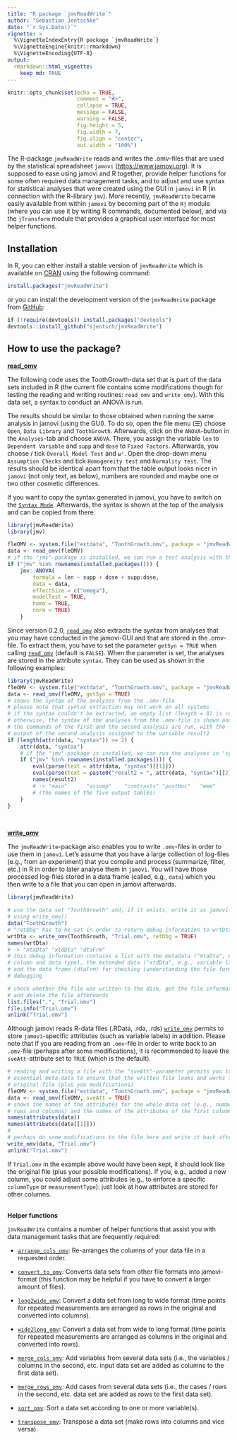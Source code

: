```yaml
---
title: "R package `jmvReadWrite`"
author: "Sebastian Jentschke"
date: "`r Sys.Date()`"
vignette: >
  %\VignetteIndexEntry{R package `jmvReadWrite`}
  %\VignetteEngine{knitr::rmarkdown}
  %\VignetteEncoding{UTF-8}
output:
  rmarkdown::html_vignette:
    keep_md: TRUE  
---
```


```r
knitr::opts_chunk$set(echo = TRUE,
                      comment = "#>",
                      collapse = TRUE,
                      message = FALSE,
                      warning = FALSE,
                      fig.height = 5,
                      fig.width = 7,
                      fig.align = "center",
                      out.width = "100%")
```


The R-package `jmvReadWrite` reads and writes the .omv-files that are used by
the statistical spreadsheet `jamovi` (<https://www.jamovi.org>). It is supposed
to ease using jamovi and R together, provide helper functions for some often 
required data management tasks, and to adjust and use syntax for statistical
analyses that were created using the GUI in `jamovi` in R (in connection with
the R-library `jmv`). More recently, `jmvReadWrite` became easily available
from within `jamovi` by becoming part of the `Rj` module (where you can use it
by writing R commands, documented below), and via the `jTransform` module that
provides a graphical user interface for most helper functions.

## Installation

In R, you can either install a stable version of `jmvReadWrite` which is
available on [CRAN](https://cran.r-project.org/package=jmvReadWrite) using the
following command:

```r
install.packages("jmvReadWrite")
```

or you can install the development version of the `jmvReadWrite` package from
[GitHub](https://github.com/sjentsch/jmvReadWrite/):

```r
if (!require(devtools)) install.packages("devtools")
devtools::install_github("sjentsch/jmvReadWrite")
```

 
## How to use the package?

[**read_omv**](https://sjentsch.github.io/jmvReadWrite/reference/read_omv.html)

The following code uses the ToothGrowth-data set that is part of the data sets
included in R (the current file contains some modifications though for testing
the reading and writing routines: `read_omv` and `write_omv`). With this data
set, a syntax to conduct an ANOVA is run.

The results should be similar to those obtained when running the same analysis
in jamovi (using the GUI). To do so, open the file menu (☰) choose `Open`,
`Data Library` and `ToothGrowth`. Afterwards, click on the `ANOVA`-button in
the `Analyses`-tab and choose `ANOVA`. There, you assign the variable `len` to
`Dependent Variable` and `supp` and `dose` to `Fixed Factors`. Afterwards, you
choose / tick `Overall Model Test` and `ω²`. Open the drop-down menu
`Assumption Checks` and tick `Homogeneity test` and `Normality test`.
The results should be identical apart from that the table output looks nicer in
`jamovi` (not only text, as below), numbers are rounded and maybe one or two
other cosmetic differences.

If you want to copy the syntax generated in jamovi, you have to switch on the
[`Syntax Mode`](https://jamovi.readthedocs.io/en/latest/usermanual/um_6_jamovi_and_R.html#syntax-mode).
Afterwards, the syntax is shown at the top of the analysis and can be copied
from there.

```r
library(jmvReadWrite)
library(jmv)

fleOMV <- system.file("extdata", "ToothGrowth.omv", package = "jmvReadWrite")
data <- read_omv(fleOMV)
# if the "jmv"-package is installed, we can run a test analysis with the data
if ("jmv" %in% rownames(installed.packages())) {
    jmv::ANOVA(
        formula = len ~ supp + dose + supp:dose,
        data = data,
        effectSize = c("omega"),
        modelTest = TRUE,
        homo = TRUE,
        norm = TRUE)
    }
```

Since version 0.2.0,
[`read_omv`](https://sjentsch.github.io/jmvReadWrite/reference/read_omv.html)
also extracts the syntax from analyses that you may have conducted in the
jamovi-GUI and that are stored in the .omv-file. To extract them, you have to
set the parameter `getSyn = TRUE` when calling
[`read_omv`](https://sjentsch.github.io/jmvReadWrite/reference/read_omv.html)
(default is `FALSE`). When the parameter is set, the analyses are stored in the
attribute `syntax`. They can be used as shown in the following examples:

```r
library(jmvReadWrite)
fleOMV <- system.file("extdata", "ToothGrowth.omv", package = "jmvReadWrite")
data <- read_omv(fleOMV, getSyn = TRUE)
# shows the syntax of the analyses from the .omv-file
# please note that syntax extraction may not work on all systems
# if the syntax couldn't be extracted, an empty list (length = 0) is returned,
# otherwise, the syntax of the analyses from the .omv-file is shown and
# the commands of the first and the second analysis are run, with the
# output of the second analysis assigned to the variable result2
if (length(attr(data, "syntax")) >= 2) {
    attr(data, "syntax")
    # if the "jmv"-package is installed, we can run the analyses in "syntax"
    if ("jmv" %in% rownames(installed.packages())) {
        eval(parse(text = attr(data, "syntax")[[1]]))
        eval(parse(text = paste0("result2 = ", attr(data, "syntax")[[2]])))
        names(result2)
        # -> "main"      "assump"    "contrasts" "postHoc"   "emm"
        # (the names of the five output tables)
    }
}
```
<br/>

[**write_omv**](https://sjentsch.github.io/jmvReadWrite/reference/write_omv.html)

The `jmvReadWrite`-package also enables you to write `.omv`-files in order to
use them in `jamovi`. Let's assume that you have a large collection of
log-files (e.g., from an experiment) that you compile and process (summarize,
filter, etc.) in R in order to later analyse them in `jamovi`. You will have
those processed log-files stored in a data frame (called, e.g., `data`) which
you then write to a file that you can open in jamovi afterwards.

```r
library(jmvReadWrite)

# use the data set "ToothGrowth" and, if it exists, write it as jamovi-file
# using write_omv()
data("ToothGrowth")
# "retDbg" has to be set in order to return debug information to wrtDta
wrtDta <- write_omv(ToothGrowth, "Trial.omv", retDbg = TRUE)
names(wrtDta)
# -> "mtaDta" "xtdDta" "dtaFrm"
# this debug information contains a list with the metadata ("mtaDta", e.g.,
# column and data type), the extended data ("xtdDta", e.g., variable lables),
# and the data frame (dtaFrm) for checking (understanding the file format) and
# debugging

# check whether the file was written to the disk, get the file information (size, etc.)
# and delete the file afterwards
list.files(".", "Trial.omv")
file.info("Trial.omv")
unlink("Trial.omv")
```

Although jamovi reads R-data files (.RData, .rda, .rds)
[`write_omv`](https://sjentsch.github.io/jmvReadWrite/reference/write_omv.html)
permits to store `jamovi`-specific attributes (such as variable labels) in
addition. Please note that if you are reading from an `.omv`-file in order to
write back to an `.omv`-file (perhaps after some modifications), it is
recommended to leave the `sveAtt`-attribute set to `TRUE` (which is the
default).

```r
# reading and writing a file with the "sveAtt"-parameter permits you to keep
# essential meta-data to ensure that the written file looks and works like the
# original file (plus you modifications)
fleOMV <- system.file("extdata", "ToothGrowth.omv", package = "jmvReadWrite")
data <- read_omv(fleOMV, sveAtt = TRUE)
# shows the names of the attributes for the whole data set (e.g., number of
# rows and columns) and the names of the attributes of the first column
names(attributes(data))
names(attributes(data[[1]]))
#
# perhaps do some modifications to the file here and write it back afterwards
write_omv(data, "Trial.omv")
unlink("Trial.omv")
```

If `Trial.omv` in the example above would have been kept, it should look like
the original file (plus your possible modifications). If you, e.g., added a new
column, you could adjust some attributes (e.g., to enforce a specific
`columnType` or `measurementType`): just look at how attributes are stored for
other columns.
<br /><br />

**Helper functions**

`jmvReadWrite` contains a number of helper functions that assist you with data
management tasks that are frequently required:

* [`arrange_cols_omv`](https://sjentsch.github.io/jmvReadWrite/reference/arrange_cols_omv.html):
  Re-arranges the columns of your data file in a requested order.

* [`convert_to_omv`](https://sjentsch.github.io/jmvReadWrite/reference/convert_to_omv.html):
  Converts data sets from other file formats into jamovi-format (this function
  may be helpful if you have to convert a larger amount of files).

* [`long2wide_omv`](https://sjentsch.github.io/jmvReadWrite/reference/long2wide_omv.html):
  Convert a data set from long to wide format (time points for repeated
  measurements are arranged as rows in the original and converted into
  columns).

* [`wide2long_omv`](https://sjentsch.github.io/jmvReadWrite/reference/wide2long_omv.html):
  Convert a data set from wide to long format (time points for repeated
  measurements are arranged as columns in the original and converted into
  rows).

* [`merge_cols_omv`](https://sjentsch.github.io/jmvReadWrite/reference/merge_cols_omv.html):
  Add variables from several data sets (i.e., the variables / columns in the
  second, etc. input data set are added as columns to the first data set).

* [`merge_rows_omv`](https://sjentsch.github.io/jmvReadWrite/reference/merge_rows_omv.html):
  Add cases from several data sets (i.e., the cases / rows in the second, etc.
  data set are added as rows to the first data set).

* [`sort_omv`](https://sjentsch.github.io/jmvReadWrite/reference/sort_omv.html):
  Sort a data set according to one or more variable(s).

* [`transpose_omv`](https://sjentsch.github.io/jmvReadWrite/reference/transpose_omv.html):
  Transpose a data set (make rows into columns and vice versa).
